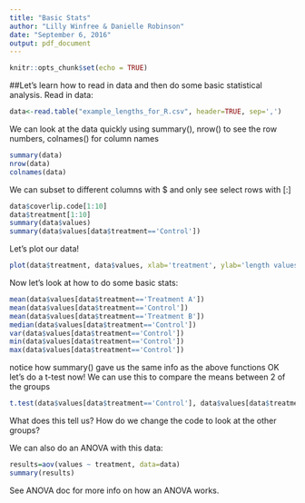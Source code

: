 ```yaml
---
title: "Basic Stats"
author: "Lilly Winfree & Danielle Robinson"
date: "September 6, 2016"
output: pdf_document
---
```


```r
knitr::opts_chunk$set(echo = TRUE)
```

##Let's learn how to read in data and then do some basic statistical analysis.
Read in data:

```r
data<-read.table("example_lengths_for_R.csv", header=TRUE, sep=',')
```
We can look at the data quickly using summary(), nrow() to see the row numbers, colnames() for column names
```r
summary(data)
nrow(data)
colnames(data)
```
We can subset to different columns with $ and only see select rows with [:]
```r
data$coverlip.code[1:10]
data$treatment[1:10]
summary(data$values)
summary(data$values[data$treatment=='Control'])
```
Let's plot our data!
```r
plot(data$treatment, data$values, xlab='treatment', ylab='length values')
```


Now let's look at how to do some basic stats:
```r
mean(data$values[data$treatment=='Treatment A'])
mean(data$values[data$treatment=='Control'])
mean(data$values[data$treatment=='Treatment B'])
median(data$values[data$treatment=='Control'])
var(data$values[data$treatment=='Control'])
min(data$values[data$treatment=='Control'])
max(data$values[data$treatment=='Control'])
```
notice how summary() gave us the same info as the above functions
OK let's do a t-test now! We can use this to compare the means between 2 of the groups
```r
t.test(data$values[data$treatment=='Control'], data$values[data$treatment=='Treatment B'])
```
What does this tell us?
How do we change the code to look at the other groups?

We can also do an ANOVA with this data:
```r
results=aov(values ~ treatment, data=data)
summary(results)
```
See ANOVA doc for more info on how an ANOVA works.
